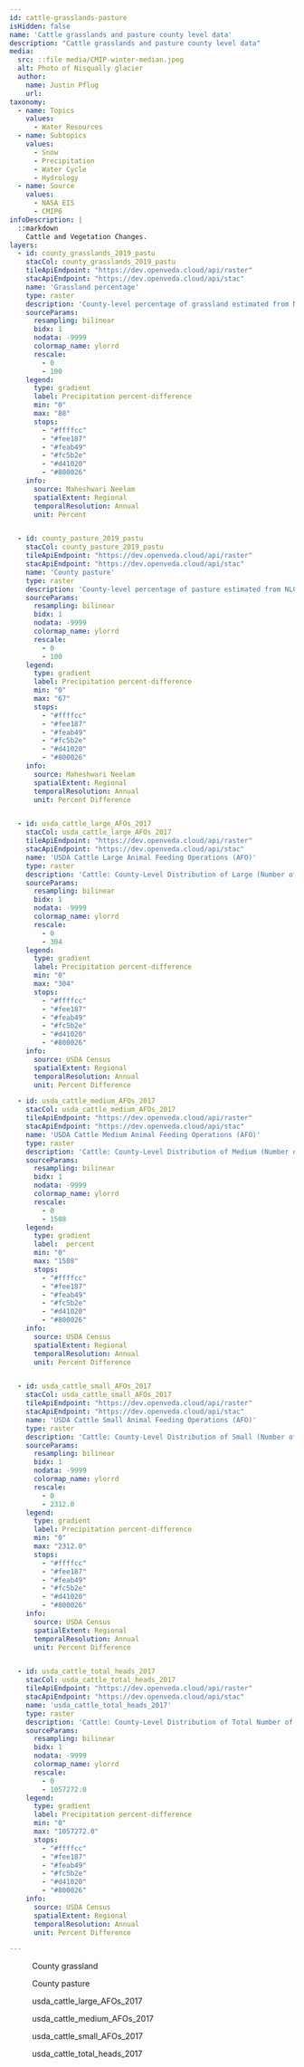 ```yaml
---
id: cattle-grasslands-pasture
isHidden: false
name: 'Cattle grasslands and pasture county level data'
description: "Cattle grasslands and pasture county level data"
media:
  src: ::file media/CMIP-winter-median.jpeg
  alt: Photo of Nisqually glacier
  author:
    name: Justin Pflug
    url: 
taxonomy:
  - name: Topics
    values:
      - Water Resources
  - name: Subtopics
    values:
      - Snow
      - Precipitation
      - Water Cycle
      - Hydrology
  - name: Source
    values:
      - NASA EIS
      - CMIP6
infoDescription: |
  ::markdown
    Cattle and Vegetation Changes.
layers:
  - id: county_grasslands_2019_pastu
    stacCol: county_grasslands_2019_pastu
    tileApiEndpoint: "https://dev.openveda.cloud/api/raster"
    stacApiEndpoint: "https://dev.openveda.cloud/api/stac"
    name: 'Grassland percentage'
    type: raster
    description: 'County-level percentage of grassland estimated from NLCD land cover data'
    sourceParams:
      resampling: bilinear
      bidx: 1
      nodata: -9999
      colormap_name: ylorrd
      rescale:
        - 0
        - 100
    legend:
      type: gradient
      label: Precipitation percent-difference
      min: "0"
      max: "88"
      stops:
        - "#ffffcc"
        - "#fee187"
        - "#feab49"
        - "#fc5b2e"
        - "#d41020"
        - "#800026" 
    info:
      source: Maheshwari Neelam 
      spatialExtent: Regional
      temporalResolution: Annual
      unit: Percent


  - id: county_pasture_2019_pastu
    stacCol: county_pasture_2019_pastu
    tileApiEndpoint: "https://dev.openveda.cloud/api/raster"
    stacApiEndpoint: "https://dev.openveda.cloud/api/stac"
    name: 'County pasture'
    type: raster
    description: 'County-level percentage of pasture estimated from NLCD land cover data'
    sourceParams:
      resampling: bilinear
      bidx: 1
      nodata: -9999
      colormap_name: ylorrd
      rescale:
        - 0
        - 100
    legend:
      type: gradient
      label: Precipitation percent-difference
      min: "0"
      max: "67"
      stops:
        - "#ffffcc"
        - "#fee187"
        - "#feab49"
        - "#fc5b2e"
        - "#d41020"
        - "#800026" 
    info:
      source: Maheshwari Neelam
      spatialExtent: Regional
      temporalResolution: Annual
      unit: Percent Difference


  - id: usda_cattle_large_AFOs_2017
    stacCol: usda_cattle_large_AFOs_2017
    tileApiEndpoint: "https://dev.openveda.cloud/api/raster"
    stacApiEndpoint: "https://dev.openveda.cloud/api/stac"
    name: 'USDA Cattle Large Animal Feeding Operations (AFO)'
    type: raster
    description: 'Cattle: County-Level Distribution of Large (Number of operations that managed 200 or more heads) Animal Feeding Operations (AFO).'
    sourceParams:
      resampling: bilinear
      bidx: 1
      nodata: -9999
      colormap_name: ylorrd
      rescale:
        - 0
        - 304
    legend:
      type: gradient
      label: Precipitation percent-difference
      min: "0"
      max: "304"
      stops:
        - "#ffffcc"
        - "#fee187"
        - "#feab49"
        - "#fc5b2e"
        - "#d41020"
        - "#800026" 
    info:
      source: USDA Census
      spatialExtent: Regional
      temporalResolution: Annual
      unit: Percent Difference

  - id: usda_cattle_medium_AFOs_2017
    stacCol: usda_cattle_medium_AFOs_2017
    tileApiEndpoint: "https://dev.openveda.cloud/api/raster"
    stacApiEndpoint: "https://dev.openveda.cloud/api/stac"
    name: 'USDA Cattle Medium Animal Feeding Operations (AFO)'
    type: raster
    description: 'Cattle: County-Level Distribution of Medium (Number of operations that managed between 50 and 199 heads) Animal Feeding Operations (AFO).'
    sourceParams:
      resampling: bilinear
      bidx: 1
      nodata: -9999
      colormap_name: ylorrd
      rescale:
        - 0
        - 1508
    legend:
      type: gradient
      label:  percent
      min: "0"
      max: "1508"
      stops:
        - "#ffffcc"
        - "#fee187"
        - "#feab49"
        - "#fc5b2e"
        - "#d41020"
        - "#800026" 
    info:
      source: USDA Census
      spatialExtent: Regional
      temporalResolution: Annual
      unit: Percent Difference


  - id: usda_cattle_small_AFOs_2017
    stacCol: usda_cattle_small_AFOs_2017
    tileApiEndpoint: "https://dev.openveda.cloud/api/raster"
    stacApiEndpoint: "https://dev.openveda.cloud/api/stac"
    name: 'USDA Cattle Small Animal Feeding Operations (AFO)'
    type: raster
    description: 'Cattle: County-Level Distribution of Small (Number of operations that managed less than 50 heads) Animal Feeding Operations (AFO).'
    sourceParams:
      resampling: bilinear
      bidx: 1
      nodata: -9999
      colormap_name: ylorrd
      rescale:
        - 0
        - 2312.0
    legend:
      type: gradient
      label: Precipitation percent-difference
      min: "0"
      max: "2312.0"
      stops:
        - "#ffffcc"
        - "#fee187"
        - "#feab49"
        - "#fc5b2e"
        - "#d41020"
        - "#800026" 
    info:
      source: USDA Census
      spatialExtent: Regional
      temporalResolution: Annual
      unit: Percent Difference


  - id: usda_cattle_total_heads_2017
    stacCol: usda_cattle_total_heads_2017
    tileApiEndpoint: "https://dev.openveda.cloud/api/raster"
    stacApiEndpoint: "https://dev.openveda.cloud/api/stac"
    name: 'usda_cattle_total_heads_2017'
    type: raster
    description: 'Cattle: County-Level Distribution of Total Number of Heads.'
    sourceParams:
      resampling: bilinear
      bidx: 1
      nodata: -9999
      colormap_name: ylorrd
      rescale:
        - 0
        - 1057272.0
    legend:
      type: gradient
      label: Precipitation percent-difference
      min: "0"
      max: "1057272.0"
      stops:
        - "#ffffcc"
        - "#fee187"
        - "#feab49"
        - "#fc5b2e"
        - "#d41020"
        - "#800026" 
    info:
      source: USDA Census
      spatialExtent: Regional
      temporalResolution: Annual
      unit: Percent Difference

---
```


<Block>
  <Figure>
    <Map
      datasetId='cattle-grasslands-pasture'
      layerId='county_grasslands_2019_pastu'
      dateTime='2019-01-01'
      zoom={3.0}
      center={[-98.8209,38.174]}
    />
    <Caption
      attrAuthor='NASA'
      attrUrl='https://nasa.gov/'
    >
    County grassland
  </Caption>  
  </Figure>
</Block>

<Block>
  <Figure>
    <Map
      datasetId='cattle-grasslands-pasture'
      layerId='county_pasture_2019_pastu'
      dateTime='2019-01-01'
      zoom={3.0}
      center={[-98.8209,38.174]}
    />
    <Caption
      attrAuthor='NASA'
      attrUrl='https://nasa.gov/'
    >
    County pasture
  </Caption>  
  </Figure>
</Block>


<Block>
  <Figure>
    <Map
      datasetId='cattle-grasslands-pasture'
      layerId='usda_cattle_large_AFOs_2017'
      dateTime='2017-01-01'
      zoom={3.0}
      center={[-98.8209,38.174]}
    />
    <Caption
      attrAuthor='NASA'
      attrUrl='https://nasa.gov/'
    >
    usda_cattle_large_AFOs_2017
  </Caption>  
  </Figure>
</Block>

<Block>
  <Figure>
    <Map
      datasetId='cattle-grasslands-pasture'
      layerId='usda_cattle_medium_AFOs_2017'
      dateTime='2017-01-01'
      zoom={3.0}
      center={[-98.8209,38.174]}
    />
    <Caption
      attrAuthor='NASA'
      attrUrl='https://nasa.gov/'
    >
    usda_cattle_medium_AFOs_2017
  </Caption>  
  </Figure>
</Block>

<Block>
  <Figure>
    <Map
      datasetId='cattle-grasslands-pasture'
      layerId='usda_cattle_small_AFOs_2017'
      dateTime='2017-01-01'
      zoom={3.0}
      center={[-98.8209,38.174]}
    />
    <Caption
      attrAuthor='NASA'
      attrUrl='https://nasa.gov/'
    >
    usda_cattle_small_AFOs_2017
  </Caption>  
  </Figure>
</Block>

<Block>
  <Figure>
    <Map
      datasetId='cattle-grasslands-pasture'
      layerId='usda_cattle_total_heads_2017'
      dateTime='2017-01-01'
      zoom={3.0}
      center={[-98.8209,38.174]}
    />
    <Caption
      attrAuthor='NASA'
      attrUrl='https://nasa.gov/'
    >
    usda_cattle_total_heads_2017
  </Caption>  
  </Figure>
</Block>

